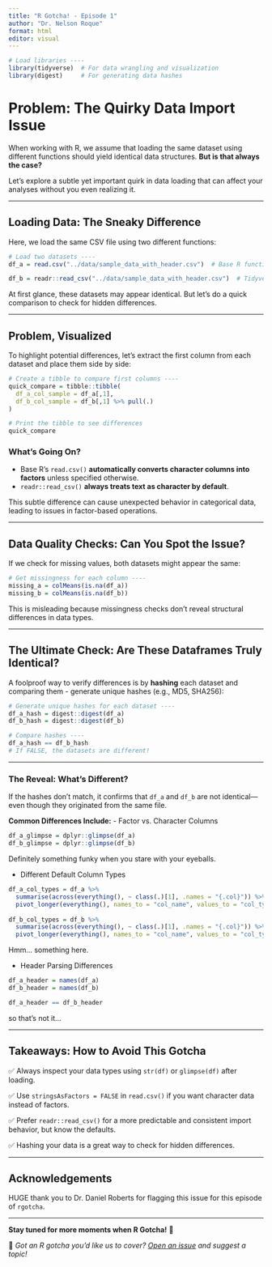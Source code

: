 ```yaml
---
title: "R Gotcha! - Episode 1"
author: "Dr. Nelson Roque"
format: html
editor: visual
---
```


```r
# Load libraries ----
library(tidyverse)  # For data wrangling and visualization
library(digest)     # For generating data hashes
```

# Problem: The Quirky Data Import Issue

When working with R, we assume that loading the same dataset using different functions should yield identical data structures. **But is that always the case?**

Let's explore a subtle yet important quirk in data loading that can affect your analyses without you even realizing it.

------------------------------------------------------------------------

## Loading Data: The Sneaky Difference

Here, we load the same CSV file using two different functions:

```r
# Load two datasets ----
df_a = read.csv("../data/sample_data_with_header.csv")  # Base R function

df_b = readr::read_csv("../data/sample_data_with_header.csv")  # Tidyverse function
```

At first glance, these datasets may appear identical. But let’s do a quick comparison to check for hidden differences.

------------------------------------------------------------------------

## Problem, Visualized

To highlight potential differences, let’s extract the first column from each dataset and place them side by side:

```r
# Create a tibble to compare first columns ----
quick_compare = tibble::tibble(
  df_a_col_sample = df_a[,1],
  df_b_col_sample = df_b[,1] %>% pull(.)
)

# Print the tibble to see differences
quick_compare
```

### What’s Going On?

-   Base R’s `read.csv()` **automatically converts character columns into factors** unless specified otherwise.
-   `readr::read_csv()` **always treats text as character by default**.

This subtle difference can cause unexpected behavior in categorical data, leading to issues in factor-based operations.

------------------------------------------------------------------------

## Data Quality Checks: Can You Spot the Issue?

If we check for missing values, both datasets might appear the same:

```r
# Get missingness for each column ----
missing_a = colMeans(is.na(df_a))
missing_b = colMeans(is.na(df_b))
```

This is misleading because missingness checks don’t reveal structural differences in data types.

------------------------------------------------------------------------

## The Ultimate Check: Are These Dataframes Truly Identical?

A foolproof way to verify differences is by **hashing** each dataset and comparing them - generate unique hashes (e.g., MD5, SHA256):

```r
# Generate unique hashes for each dataset ----
df_a_hash = digest::digest(df_a)
df_b_hash = digest::digest(df_b)

# Compare hashes ----
df_a_hash == df_b_hash  
# If FALSE, the datasets are different!
```

------------------------------------------------------------------------

### The Reveal: What’s Different?

If the hashes don’t match, it confirms that `df_a` and `df_b` are not identical—even though they originated from the same file.

**Common Differences Include:** - Factor vs. Character Columns

```r
df_a_glimpse = dplyr::glimpse(df_a)
df_b_glimpse = dplyr::glimpse(df_b)

```

Definitely something funky when you stare with your eyeballs.

-   Different Default Column Types

```r
df_a_col_types = df_a %>%
  summarise(across(everything(), ~ class(.)[1], .names = "{.col}")) %>%
  pivot_longer(everything(), names_to = "col_name", values_to = "col_type")
  
df_b_col_types = df_b %>%
  summarise(across(everything(), ~ class(.)[1], .names = "{.col}")) %>%
  pivot_longer(everything(), names_to = "col_name", values_to = "col_type")
```

Hmm... something here.

-   Header Parsing Differences

```r
df_a_header = names(df_a)
df_b_header = names(df_b)

df_a_header == df_b_header
```

so that's not it...

------------------------------------------------------------------------

## Takeaways: How to Avoid This Gotcha

✅ Always inspect your data types using `str(df)` or `glimpse(df)` after loading.

✅ Use `stringsAsFactors = FALSE` in `read.csv()` if you want character data instead of factors.

✅ Prefer `readr::read_csv()` for a more predictable and consistent import behavior, but know the defaults.

✅ Hashing your data is a great way to check for hidden differences.

------------------------------------------------------------------------

## Acknowledgements

HUGE thank you to Dr. Daniel Roberts for flagging this issue for this episode of `rgotcha`.

------------------------------------------------------------------------

**Stay tuned for more moments when R Gotcha!** 🚀

📌 *Got an R gotcha you’d like us to cover? [Open an issue](https://github.com/nelsonroque/rgotcha/issues) and suggest a topic!*
